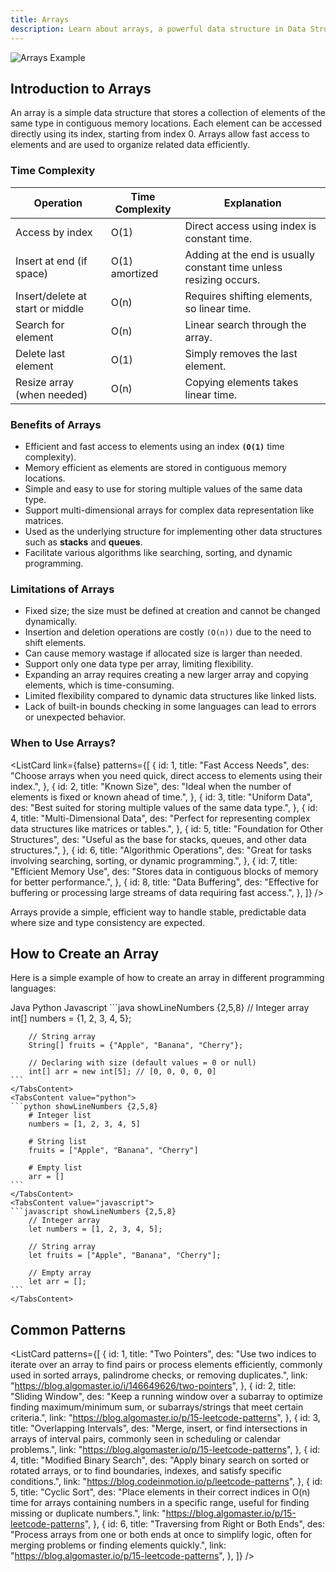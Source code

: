```yaml
---
title: Arrays
description: Learn about arrays, a powerful data structure in Data Structures and Algorithms.
---
```


![Arrays Example](/images/arrays-diagram.png)

## Introduction to Arrays

An array is a simple data structure that stores a collection of elements of the same type in contiguous memory locations. Each element can be accessed directly using its index, starting from index 0. Arrays allow fast access to elements and are used to organize related data efficiently.

### Time Complexity

| Operation                        | Time Complexity | Explanation                                                        |
| -------------------------------- | --------------- | ------------------------------------------------------------------ |
| Access by index                  | O(1)            | Direct access using index is constant time.                        |
| Insert at end (if space)         | O(1) amortized  | Adding at the end is usually constant time unless resizing occurs. |
| Insert/delete at start or middle | O(n)            | Requires shifting elements, so linear time.                        |
| Search for element               | O(n)            | Linear search through the array.                                   |
| Delete last element              | O(1)            | Simply removes the last element.                                   |
| Resize array (when needed)       | O(n)            | Copying elements takes linear time.                                |

### Benefits of Arrays

- Efficient and fast access to elements using an index **`(O(1)`** time complexity).
- Memory efficient as elements are stored in contiguous memory locations.
- Simple and easy to use for storing multiple values of the same data type.
- Support multi-dimensional arrays for complex data representation like matrices.
- Used as the underlying structure for implementing other data structures such as **stacks** and **queues**.
- Facilitate various algorithms like searching, sorting, and dynamic programming.

### Limitations of Arrays

- Fixed size; the size must be defined at creation and cannot be changed dynamically.
- Insertion and deletion operations are costly `(O(n))` due to the need to shift elements.
- Can cause memory wastage if allocated size is larger than needed.
- Support only one data type per array, limiting flexibility.
- Expanding an array requires creating a new larger array and copying elements, which is time-consuming.
- Limited flexibility compared to dynamic data structures like linked lists.
- Lack of built-in bounds checking in some languages can lead to errors or unexpected behavior.

### When to Use Arrays?

<ListCard
  link={false}
  patterns={[
    {
      id: 1,
      title: "Fast Access Needs",
      des: "Choose arrays when you need quick, direct access to elements using their index.",
    },
    {
      id: 2,
      title: "Known Size",
      des: "Ideal when the number of elements is fixed or known ahead of time.",
    },
    {
      id: 3,
      title: "Uniform Data",
      des: "Best suited for storing multiple values of the same data type.",
    },
    {
      id: 4,
      title: "Multi-Dimensional Data",
      des: "Perfect for representing complex data structures like matrices or tables.",
    },
    {
      id: 5,
      title: "Foundation for Other Structures",
      des: "Useful as the base for stacks, queues, and other data structures.",
    },
    {
      id: 6,
      title: "Algorithmic Operations",
      des: "Great for tasks involving searching, sorting, or dynamic programming.",
    },
    {
      id: 7,
      title: "Efficient Memory Use",
      des: "Stores data in contiguous blocks of memory for better performance.",
    },
    {
      id: 8,
      title: "Data Buffering",
      des: "Effective for buffering or processing large streams of data requiring fast access.",
    },
  ]}
/>

Arrays provide a simple, efficient way to handle stable, predictable data where size and type consistency are expected.

## How to Create an Array

Here is a simple example of how to create an array in different programming languages:

<Tabs defaultValue="java" className=" pb-1">
  <TabsList>
    <TabsTrigger value="java">Java</TabsTrigger>
    <TabsTrigger value="python">Python</TabsTrigger>
    <TabsTrigger value="javascript">Javascript</TabsTrigger>

  </TabsList>
  <TabsContent value="java">
    ```java showLineNumbers {2,5,8}
        // Integer array
        int[] numbers = {1, 2, 3, 4, 5};

        // String array
        String[] fruits = {"Apple", "Banana", "Cherry"};

        // Declaring with size (default values = 0 or null)
        int[] arr = new int[5]; // [0, 0, 0, 0, 0]
    ```
    </TabsContent>
    <TabsContent value="python">
    ```python showLineNumbers {2,5,8}
        # Integer list
        numbers = [1, 2, 3, 4, 5]

        # String list
        fruits = ["Apple", "Banana", "Cherry"]

        # Empty list
        arr = []
    ```
    </TabsContent>
    <TabsContent value="javascript">
    ```javascript showLineNumbers {2,5,8}
        // Integer array
        let numbers = [1, 2, 3, 4, 5];

        // String array
        let fruits = ["Apple", "Banana", "Cherry"];

        // Empty array
        let arr = [];
    ```
    </TabsContent>

</Tabs>

## Common Patterns

<ListCard
  patterns={[
    {
      id: 1,
      title: "Two Pointers",
      des: "Use two indices to iterate over an array to find pairs or process elements efficiently, commonly used in sorted arrays, palindrome checks, or removing duplicates.",
      link: "https://blog.algomaster.io/i/146649626/two-pointers",
    },
    {
      id: 2,
      title: "Sliding Window",
      des: "Keep a running window over a subarray to optimize finding maximum/minimum sum, or subarrays/strings that meet certain criteria.",
      link: "https://blog.algomaster.io/p/15-leetcode-patterns",
    },
    {
      id: 3,
      title: "Overlapping Intervals",
      des: "Merge, insert, or find intersections in arrays of interval pairs, commonly seen in scheduling or calendar problems.",
      link: "https://blog.algomaster.io/p/15-leetcode-patterns",
    },
    {
      id: 4,
      title: "Modified Binary Search",
      des: "Apply binary search on sorted or rotated arrays, or to find boundaries, indexes, and satisfy specific conditions.",
      link: "https://blog.codeinmotion.io/p/leetcode-patterns",
    },
    {
      id: 5,
      title: "Cyclic Sort",
      des: "Place elements in their correct indices in O(n) time for arrays containing numbers in a specific range, useful for finding missing or duplicate numbers.",
      link: "https://blog.algomaster.io/p/15-leetcode-patterns",
    },
    {
      id: 6,
      title: "Traversing from Right or Both Ends",
      des: "Process arrays from one or both ends at once to simplify logic, often for merging problems or finding elements quickly.",
      link: "https://blog.algomaster.io/p/15-leetcode-patterns",
    },
  ]}
/>
